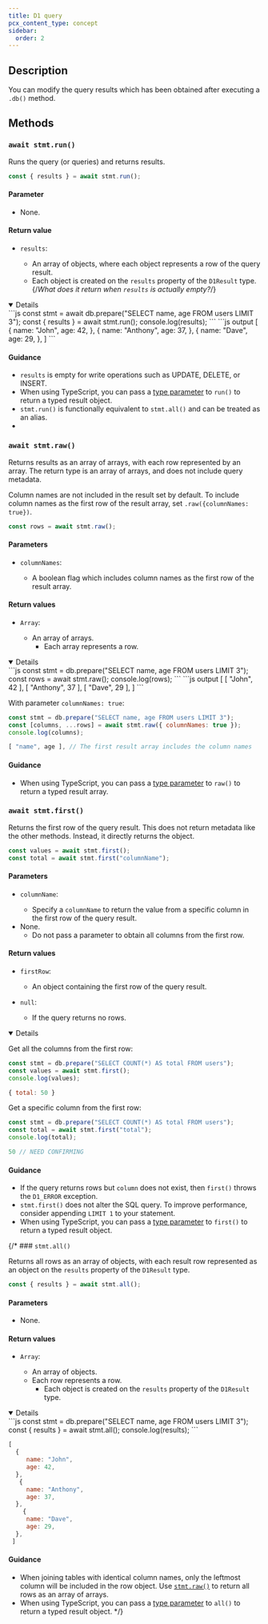 ```yaml
---
title: D1 query
pcx_content_type: concept
sidebar:
  order: 2
---
```



## Description

You can modify the query results which has been obtained after executing a `.db()` method.

## Methods

### `await stmt.run()`

Runs the query (or queries) and returns results.

```js
const { results } = await stmt.run();
```

#### Parameter

- None.

#### Return value

- <code>results</code>: <Type text="Array"/>
  - An array of objects, where each object represents a row of the query result.
  - Each object is created on the `results` property of the `D1Result` type. {/*What does it return when `results` is actually empty?*/}

<Details header="Example of return values" open = {false}>
```js
const stmt = await db.prepare("SELECT name, age FROM users LIMIT 3");
const { results } = await stmt.run();
console.log(results);
```
```js output
[
  {
     name: "John",
     age: 42,
  },
   {
     name: "Anthony",
     age: 37,
  },
    {
     name: "Dave",
     age: 29,
  },
 ]
```
</Details>

#### Guidance

- `results` is empty for write operations such as UPDATE, DELETE, or INSERT.
- When using TypeScript, you can pass a [type parameter](/d1/build-with-d1/d1-client-api/#typescript-support) to `run()` to return a typed result object.
- `stmt.run()` is functionally equivalent to `stmt.all()` and can be treated as an alias.
-

### `await stmt.raw()`

Returns results as an array of arrays, with each row represented by an array. The return type is an array of arrays, and does not include query metadata.

Column names are not included in the result set by default. To include column names as the first row of the result array, set `.raw({columnNames: true})`.

```js
const rows = await stmt.raw();
```

#### Parameters

- <code>columnNames</code>: <Type text="Boolean"/> <MetaInfo text="Optional"/>
  - A boolean flag which includes column names as the first row of the result array.

#### Return values

- <code>Array</code>: <Type text="Array"/>
  - An array of arrays.
	- Each array represents a row.

<Details header="Example of return values" open = {false}>
```js
const stmt = db.prepare("SELECT name, age FROM users LIMIT 3");
const rows = await stmt.raw();
console.log(rows);
```
```js output
[
  [ "John", 42 ],
  [ "Anthony", 37 ],
  [ "Dave", 29 ],
]
```

With parameter `columnNames: true`:
```js
const stmt = db.prepare("SELECT name, age FROM users LIMIT 3");
const [columns, ...rows] = await stmt.raw({ columnNames: true });
console.log(columns);
```
```js output
[ "name", age ], // The first result array includes the column names
```
</Details>

#### Guidance

- When using TypeScript, you can pass a [type parameter](/d1/build-with-d1/d1-client-api/#typescript-support) to `raw()` to return a typed result array.

### `await stmt.first()`

Returns the first row of the query result. This does not return metadata like the other methods. Instead, it directly returns the object.

```js
const values = await stmt.first();
const total = await stmt.first("columnName");
```

#### Parameters

- <code>columnName</code>: <Type text="String"/> <MetaInfo text="Optional"/>
  - Specify a `columnName` to return the value from a specific column in the first row of the query result.
- None.
  - Do not pass a parameter to obtain all columns from the first row.

#### Return values

- <code>firstRow</code>: <Type text="Object"/>
  - An object containing the first row of the query result.

- `null`: <Type text="null"/>
  - If the query returns no rows.

<Details header ="Example of return values" open = {false}>

Get all the columns from the first row:

```js
const stmt = db.prepare("SELECT COUNT(*) AS total FROM users");
const values = await stmt.first();
console.log(values);
```
```js output
{ total: 50 }
```

Get a specific column from the first row:

```js
const stmt = db.prepare("SELECT COUNT(*) AS total FROM users");
const total = await stmt.first("total");
console.log(total);
```
```js output
50 // NEED CONFIRMING
```
</Details>

#### Guidance

- If the query returns rows but `column` does not exist, then `first()` throws the `D1_ERROR` exception.
- `stmt.first()` does not alter the SQL query. To improve performance, consider appending `LIMIT 1` to your statement.
- When using TypeScript, you can pass a [type parameter](/d1/build-with-d1/d1-client-api/#typescript-support) to `first()` to return a typed result object.

{/* ### `stmt.all()`

Returns all rows as an array of objects, with each result row represented as an object on the `results` property of the `D1Result` type.

```js
const { results } = await stmt.all();
```

#### Parameters

- None.

#### Return values

- <code>Array</code>: <Type text="Array"/>
  - An array of objects.
  - Each row represents a row.
	- Each object is created on the `results` property of the `D1Result` type.

<Details header="Example of return values" open = {false}>
```js
const stmt = db.prepare("SELECT name, age FROM users LIMIT 3");
const { results } = await stmt.all();
console.log(results);
```

```js output
[
  {
     name: "John",
     age: 42,
  },
   {
     name: "Anthony",
     age: 37,
  },
    {
     name: "Dave",
     age: 29,
  },
 ]
```
</Details>

#### Guidance

- When joining tables with identical column names, only the leftmost column will be included in the row object. Use [`stmt.raw()`](#await-stmtraw) to return all rows as an array of arrays.
- When using TypeScript, you can pass a [type parameter](/d1/build-with-d1/d1-client-api/#typescript-support) to `all()` to return a typed result object. */}
